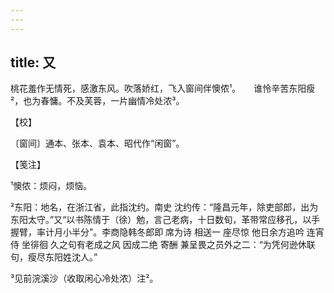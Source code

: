 ```yaml
---
---
---
```

title: 又
---







桃花羞作无情死，感激东风。吹落娇红，飞入窗间伴懊侬¹。　　谁怜辛苦东阳瘦²，也为春慵。不及芙蓉，一片幽情冷处浓³。





【校】


〔窗间〕通本、张本、袁本、昭代作“闲窗”。





【笺注】


¹懊侬：烦闷，烦恼。

²东阳：地名，在浙江省，此指沈约。南史 沈约传：“隆昌元年，除吏部郎，出为东阳太守。”又“以书陈情于（徐）勉，言己老病，十日数旬，革带常应移孔，以手握臂，率计月小半分”。李商隐韩冬郎即 席为诗 相送一 座尽惊 他日余方追吟 连宵侍 坐徘徊 久之句有老成之风 因成二绝 寄酬 兼呈畏之员外之二：“为凭何逊休联句，瘦尽东阳姓沈人。”

³见前浣溪沙（收取闲心冷处浓）注²。